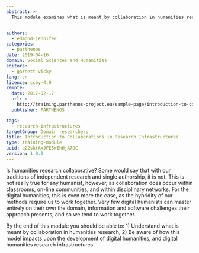 ```yaml
---
abstract: >-
  This module examines what is meant by collaboration in humanities research and how this model impacts upon the development of digital humanities, and digital humanities research infrastructures.


authors:
  - edmond-jennifer
categories:
  - parthenos
date: 2019-04-16
domain: Social Sciences and Humanities
editors:
  - garnett-vicky
lang: en
licence: ccby-4.0
remote:
  date: 2017-02-17
  url: >-
    http://training.parthenos-project.eu/sample-page/introduction-to-collaboration-in-research-infrastructures/
  publisher: PARTHENOS

tags:
  - research-infrastructures
targetGroup: Domain researchers
title: Introduction to Collaborations in Research Infrastructures
type: training-module
uuid: q22sktAxJFE5rIhHjA7OC
version: 1.0.0
---
```


Is humanities research collaborative? Some would say that with our traditions of independent research and single authorship, it is not. This is not really true for any humanist, however, as collaboration does occur within classrooms, on-line communities, and within disciplinary networks. For the digital humanities, this is even more the case, as the hybridity of our methods require us to work together. Very few digital humanists can master entirely on their own the domain, information and software challenges their approach presents, and so we tend to work together.

By the end of this module you should be able to: 1) Understand what is meant by collaboration in humanities research, 2) Be aware of how this model impacts upon the development of digital humanities, and digital humanities research infrastructures.

<ExternalResource title="Interested in learning more?" subtitle="Check out Introduction to Collaborations in Research Infrastructures on PARTHENOS" url="http://training.parthenos-project.eu/sample-page/introduction-to-collaboration-in-research-infrastructures/" />
